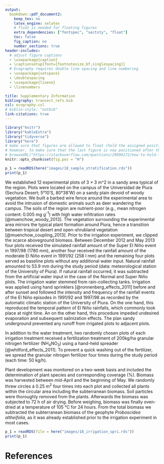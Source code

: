 ```yaml
---
output:
  bookdown::pdf_document2:
    keep_tex: no
    latex_engine: xelatex
    # float is needed for floating figures
    extra_dependencies: ["fontspec", "sectsty", "float"]
    toc: false
    fig_caption: no
    number_sections: true
header-includes:
  # adjust figure captions
  - \usepackage{caption}
  - \captionsetup{font={footnotesize,bf,singlespacing}}
  # Ecography requires double line spacing and line numbering
  - \usepackage{setspace}
  - \doublespacing
  - \usepackage{lineno}
  - \linenumbers

title: Supplementary Information
bibliography: transect_refs.bib
csl: ecography.csl
# biblio-style: "natbib"
link-citations: true
---
```


```r
library("knitr")
library("kableExtra")
library("tidyverse")
library("here")
# make sure that figures are allowed to float (hold the assigned position and are not always put on top of a page)
# however, to make sure that the last figure is now positioned after the references, I needed to set fig.caption: no in the yaml header, see:
# browseURL("https://stackoverflow.com/questions/29696172/how-to-hold-figure-position-with-figure-caption-in-pdf-output-of-knitr")
knitr::opts_chunk$set(fig.pos = "H")
```

\subsection*{Appendix 1. Study area stratified by distance to sea in 10 classes.}

```r
p_1 = readRDS(here("images/18_sample_stratification.rds"))
print(p_1)
```

\subsection*{Appendix 2: Detailed description of the methodological approach used for the irrigation-nutrient experiment.}

We established 12 experimental plots of 3 × 3 m^2 in a sandy area typical of the region.
Plots were located on the campus of the Universidad de Piura (Sechura Desert; 5°10'S, 80°38'W) on a sandy plain devoid of woody vegetation.
We built a barbed wire fence around the experimental area to avoid the intrusion of domestic animals such as deer wandering the campus.
The soils of the region are nutrient-poor (e.g., mean nitrogen content: 0.005 mg g^-1^) with high water infiltration rates [@muenchow_woody_2013].
The vegetation surrounding the experimental area mirrors the typical plant formation around Piura, hence a transition between tropical desert and open-shrubland vegetation [@muenchow_coupling_2013].
Prior to the irrigation experiment, we clipped the scarce aboveground biomass.
Between December 2012 and May 2013 four plots received the simulated rainfall amount of the Super El Niño event in 1997/98 (1780 mm), another four received the rainfall amount of the moderate El Niño event in 1991/92 (258 l mm) and the remaining four plots served as baseline plots without any additional water input.
Natural rainfall amounted to 53.9 mm during the study period (data: meteorological station of the University of Piura).
If natural rainfall occurred, it was subtracted from the artificial water input in the case of the Normal and Super Niño plots.
The irrigation water stemmed from rain-collecting tanks.
Irrigation was applied using hand sprinklers [@ronnenberg_effects_2011] before and after sunset and followed the intensity and frequency of the rainfall events of the El Niño episodes in 1991/92 and 1997/98 as recorded by the automatic climatic station of the University of Piura.
On the one hand, this reproduced the temporal pattern of El Niño rainfalls, which commonly took place at night time.
An on the other hand, this procedure impeded undesired evaporation and subsequent salinization effects.
The plan sandy underground prevented any runoff from irrigated plots to adjacent plots.

In addition to the water treatment, two randomly chosen plots of each irrigation treatment received a fertilization treatment of 200kg/ha granular nitrogen fertilizer (NH~4~NO~3~) using a hand-held spreader [@whitford_effects_2011]. To prevent a quick washing out of the fertilizer, we spread the granular nitrogen fertilizer four times during the study period (each time: 50 kg/h).

Plant development was monitored on a two-week basis and included the determination of plant species and corresponding coverage (%).
Biomass was harvested between mid-April and the beginning of May.
We randomly threw circles á 0.25 m^2^ four times into each plot and collected all plants within the circular area including the subterranean biomass. 
Soil particles were thoroughly removed from the plants.
Afterwards the biomass was subjected to 72 h of air drying.
Before weighing, biomass was finally oven-dried at a temperature of 105 °C for 24 hours.
From the total biomass we subtracted the subterranean biomass of the geophyte *Proboscidea altheifolia*, as it was already established prior to the irrigation experiment in most cases.

\subsection*{Appendix 3. Number of species plotted against time during the duration of the experiment.}

```r
p_1 = readRDS(file = here("images/18_irrigation_spri.rds"))
print(p_1)
```

# References
